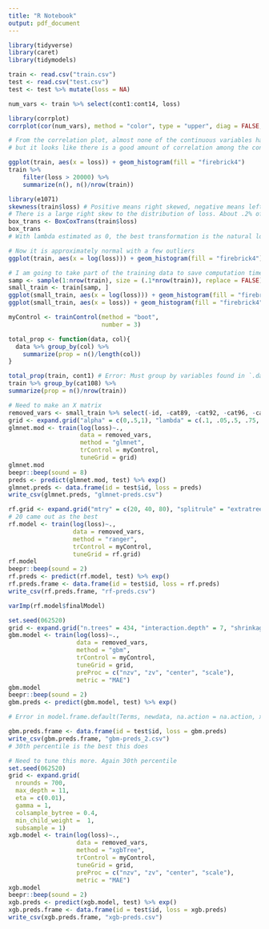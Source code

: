 ```yaml
---
title: "R Notebook"
output: pdf_document
---
```


```r
library(tidyverse)
library(caret)
library(tidymodels)

train <- read.csv("train.csv")
test <- read.csv("test.csv")
test <- test %>% mutate(loss = NA)
```

```r
num_vars <- train %>% select(cont1:cont14, loss)

library(corrplot)
corrplot(cor(num_vars), method = "color", type = "upper", diag = FALSE, addCoef.col = "black", number.digits = 2)

# From the correlation plot, almost none of the continuous variables have a strong correlation with the loss,
# but it looks like there is a good amount of correlation among the continuous variables. Multicolinearity may be a problem with these
```

```r
ggplot(train, aes(x = loss)) + geom_histogram(fill = "firebrick4")
train %>%
    filter(loss > 20000) %>%
    summarize(n(), n()/nrow(train))

library(e1071)
skewness(train$loss) # Positive means right skewed, negative means left skewed
# There is a large right skew to the distribution of loss. About .2% of the observations have a loss greater than 20000
box_trans <- BoxCoxTrans(train$loss)
box_trans
# With lambda estimated as 0, the best transformation is the natural log of loss

# Now it is approximately normal with a few outliers
ggplot(train, aes(x = log(loss))) + geom_histogram(fill = "firebrick4")
```


```r
# I am going to take part of the training data to save computation time
samp <- sample(1:nrow(train), size = (.1*nrow(train)), replace = FALSE)
small_train <- train[samp, ]
ggplot(small_train, aes(x = log(loss))) + geom_histogram(fill = "firebrick4")
ggplot(small_train, aes(x = loss)) + geom_histogram(fill = "firebrick4")
```

```r
myControl <- trainControl(method = "boot",
                          number = 3)

total_prop <- function(data, col){
  data %>% group_by(col) %>% 
    summarize(prop = n()/length(col))
}

total_prop(train, cont1) # Error: Must group by variables found in `.data`. * Column `col` is not found.
train %>% group_by(cat108) %>%
summarize(prop = n()/nrow(train))

# Need to make an X matrix
removed_vars <- small_train %>% select(-id, -cat89, -cat92, -cat96, -cat99, -cat103, -cat106, -cat109, -cat110, -cat111, -cat113, -cat115, -cat116, -cat114, -cat112)
grid <- expand.grid("alpha" = c(0,.5,1), "lambda" = c(.1, .05,.5, .75, .0001))
glmnet.mod <- train(log(loss)~., 
                    data = removed_vars,
                    method = "glmnet",
                    trControl = myControl,
                    tuneGrid = grid)
glmnet.mod
beepr::beep(sound = 8)
preds <- predict(glmnet.mod, test) %>% exp()
glmnet.preds <- data.frame(id = test$id, loss = preds)
write_csv(glmnet.preds, "glmnet-preds.csv")
```

```r
rf.grid <- expand.grid("mtry" = c(20, 40, 80), "splitrule" = "extratrees", "min.node.size" = 1)
# 20 came out as the best
rf.model <- train(log(loss)~.,
                  data = removed_vars,
                  method = "ranger",
                  trControl = myControl,
                  tuneGrid = rf.grid)
rf.model
beepr::beep(sound = 2)
rf.preds <- predict(rf.model, test) %>% exp()
rf.preds.frame <- data.frame(id = test$id, loss = rf.preds)
write_csv(rf.preds.frame, "rf-preds.csv")
```

```r
varImp(rf.model$finalModel)
```


```r
set.seed(062520)
grid <- expand.grid("n.trees" = 434, "interaction.depth" = 7, "shrinkage" = .05, "n.minobsinnode" = c(2, 5, 10, 20, 40))
gbm.model <- train(log(loss)~.,
                   data = removed_vars,
                   method = "gbm",
                   trControl = myControl,
                   tuneGrid = grid,
                   preProc = c("nzv", "zv", "center", "scale"),
                   metric = "MAE")
gbm.model
beepr::beep(sound = 2)
gbm.preds <- predict(gbm.model, test) %>% exp()

# Error in model.frame.default(Terms, newdata, na.action = na.action, xlev = object$xlevels) : factor cat90 has new levels E, F

gbm.preds.frame <- data.frame(id = test$id, loss = gbm.preds)
write_csv(gbm.preds.frame, "gbm-preds_2.csv")
# 30th percentile is the best this does
```

```r
# Need to tune this more. Again 30th percentile
set.seed(062520)
grid <- expand.grid(
  nrounds = 700, 
  max_depth = 11, 
  eta = c(0.01), 
  gamma = 1, 
  colsample_bytree = 0.4, 
  min_child_weight =  1,
  subsample = 1)
xgb.model <- train(log(loss)~.,
                   data = removed_vars,
                   method = "xgbTree",
                   trControl = myControl,
                   tuneGrid = grid,
                   preProc = c("nzv", "zv", "center", "scale"),
                   metric = "MAE")
xgb.model
beepr::beep(sound = 2)
xgb.preds <- predict(xgb.model, test) %>% exp()
xgb.preds.frame <- data.frame(id = test$id, loss = xgb.preds)
write_csv(xgb.preds.frame, "xgb-preds.csv")
```


